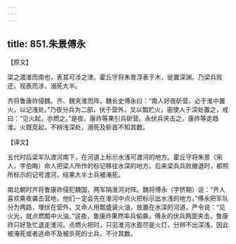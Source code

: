 ```yaml
---
---
---
```

title: 851.朱景傅永
---



【原文】

梁之渡淮而南也，表其可涉之津。霍丘守将朱景浮表于木，徙置深渊。乃梁兵败还，视表而涉，溺死大半。

齐将鲁康祚侵魏。齐、魏夹淮而阵，魏长史傅永曰：“南人好夜斫营，必于淮中置火，以记浅处。”乃夜分兵为二部，伏于营外，又以瓢贮火，密使人于深处置之，戒曰：“见火起，亦燃之。”是夜，康祚等果引兵斫营。永伏兵夹击之，康祚等走趋淮。火既竞起，不辨浅深处，溺死及斩首不知其数。

【译文】

五代时后梁军队渡河南下，在河道上标示水浅可渡河的地方。霍丘守将朱景（宋人，字伯晦）命人把梁人所作的标记移往水深的地方。后来梁兵兵败撤退时，都照所标示的记号渡河，结果大半士兵被淹死。

南北朝时齐将鲁康祚侵犯魏国，两军隔淮河对阵。魏将傅永（字侪期）说：“齐人喜欢乘夜袭击营地，他们一定会先在淮河中点火把标示出水浅的地方。”傅永把军队分为两路，埋伏在营外，又命人用瓢盛装火油，放置在水深的河道，严令说：“见火光，就点燃瓢中火油。”这夜，鲁康祚果然率兵偷袭，傅永的伏兵两面夹击，鲁康祚只好急忙退走淮河。点燃火把时，只见淮河水面尽是火灯，分辨不出深浅，因此被淹死或者逃命不及被杀死的士兵，不计其数。